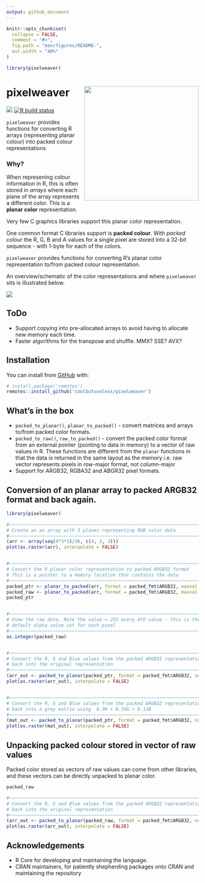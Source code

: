 ```yaml
---
output: github_document
---
```


<!-- README.md is generated from README.Rmd. Please edit that file -->

```r
knitr::opts_chunk$set(
  collapse = FALSE,
  comment = "#>",
  fig.path = "man/figures/README-",
  out.width = "40%"
)

library(pixelweaver)
```

# pixelweaver  <img src="man/figures/logo-hex.png" align="right" width="300" />

<!-- badges: start -->
![](https://img.shields.io/badge/cool-useless-green.svg)
[![R build status](https://github.com/coolbutuseless/pixelweaver/workflows/R-CMD-check/badge.svg)](https://github.com/coolbutuseless/pixelweaver/actions)
<!-- badges: end -->

`pixelweaver` provides functions for converting R arrays (representing planar colour) into
packed colour representations


### Why?

When represening colour information in R, this is often stored in *arrays* where
each plane of the array represents a different color. This is a **planar color** representation.

Very few C graphics libraries support this planar color representation. 

One common format C libraries support is **packed colour**.  With *packed colour*
the R, G, B and A values for a single pixel are stored into a 32-bit sequence - with 1-byte for each of the colors.

`pixelweaver` provides functions for converting R's planar color representation to/from
 packed colour representation.

An overview/schematic of the color representations and where `pixelweaver` sits is 
illustrated below.


![](man/figures/array-representation.png)

## ToDo

* Support copying into pre-allocated arrays to avoid having to allocate new
  memory each time.
* Faster algorithms for the transpose and shuffle.  MMX? SSE? AVX?


## Installation

You can install from [GitHub](https://github.com/coolbutuseless/pixelweaver) with:

``` r
# install.package('remotes')
remotes::install_github('coolbutuseless/pixelweaver')
```

## What's in the box

* `packed_to_planar()`, `planar_to_packed()` - convert matrices and arrays to/from
  packed color formats.  
* `packed_to_raw()`, `raw_to_packed()` - convert the packed color format from 
  an external pointer (pointing to data in memory) to a vector of raw values in R.  These 
  functions are different from the `planar` functions in that the data is
  returned in the same layout as the memory i.e. raw vector represents pixels
  in row-major format, not column-major
* Support for ARGB32, RGBA32 and ABGR32 pixel formats. 

## Conversion of an planar array to packed ARGB32 format and back again.

```r
library(pixelweaver)

#~~~~~~~~~~~~~~~~~~~~~~~~~~~~~~~~~~~~~~~~~~~~~~~~~~~~~~~~~~~~~~~~~~~~~~~~~~~~~
# Create an an array with 3 planes representing RGB color data
#~~~~~~~~~~~~~~~~~~~~~~~~~~~~~~~~~~~~~~~~~~~~~~~~~~~~~~~~~~~~~~~~~~~~~~~~~~~~~
(arr <- array(seq(4*3*3)/36, c(4, 3, 3)))
plot(as.raster(arr), interpolate = FALSE)


#~~~~~~~~~~~~~~~~~~~~~~~~~~~~~~~~~~~~~~~~~~~~~~~~~~~~~~~~~~~~~~~~~~~~~~~~~~~~~
# Convert the R planar color representation to packed ARGB32 format 
# This is a pointer to a memory location that contains the data
#~~~~~~~~~~~~~~~~~~~~~~~~~~~~~~~~~~~~~~~~~~~~~~~~~~~~~~~~~~~~~~~~~~~~~~~~~~~~~
packed_ptr <- planar_to_packed(arr, format = packed_fmt$ARGB32, maxval = 1, as_ptr = TRUE )
packed_raw <- planar_to_packed(arr, format = packed_fmt$ARGB32, maxval = 1, as_ptr = FALSE)
packed_ptr


#~~~~~~~~~~~~~~~~~~~~~~~~~~~~~~~~~~~~~~~~~~~~~~~~~~~~~~~~~~~~~~~~~~~~~~~~~~~~~
# View the raw data. Note the value = 255 every 4th value - this is the 
# default alpha value set for each pixel
#~~~~~~~~~~~~~~~~~~~~~~~~~~~~~~~~~~~~~~~~~~~~~~~~~~~~~~~~~~~~~~~~~~~~~~~~~~~~~
as.integer(packed_raw)


#~~~~~~~~~~~~~~~~~~~~~~~~~~~~~~~~~~~~~~~~~~~~~~~~~~~~~~~~~~~~~~~~~~~~~~~~~~~~~
# Convert the R, G and Blue values from the packed ARGB32 representation 
# back into the original representation
#~~~~~~~~~~~~~~~~~~~~~~~~~~~~~~~~~~~~~~~~~~~~~~~~~~~~~~~~~~~~~~~~~~~~~~~~~~~~~
(arr_out <- packed_to_planar(packed_ptr, format = packed_fmt$ARGB32, nchannel = 3))
plot(as.raster(arr_out), interpolate = FALSE)


#~~~~~~~~~~~~~~~~~~~~~~~~~~~~~~~~~~~~~~~~~~~~~~~~~~~~~~~~~~~~~~~~~~~~~~~~~~~~~
# Convert the R, G and Blue values from the packed ARGB32 representation 
# back into a grey matrix using  0.3R + 0.59G + 0.11B
#~~~~~~~~~~~~~~~~~~~~~~~~~~~~~~~~~~~~~~~~~~~~~~~~~~~~~~~~~~~~~~~~~~~~~~~~~~~~~
(mat_out <- packed_to_planar(packed_ptr, format = packed_fmt$ARGB32, nchannel = 1))
plot(as.raster(mat_out), interpolate = FALSE)
```


## Unpacking packed colour stored in vector of raw values

Packed color stored as vectors of raw values can come from other libraries, and 
these vectors can be directly unpacked to planar color.


```r
packed_raw

#~~~~~~~~~~~~~~~~~~~~~~~~~~~~~~~~~~~~~~~~~~~~~~~~~~~~~~~~~~~~~~~~~~~~~~~~~~~~~
# Convert the R, G and Blue values from the packed ARGB32 representation 
# back into the original representation
#~~~~~~~~~~~~~~~~~~~~~~~~~~~~~~~~~~~~~~~~~~~~~~~~~~~~~~~~~~~~~~~~~~~~~~~~~~~~~
(arr_out <- packed_to_planar(packed_raw, format = packed_fmt$ARGB32, nchannel = 3, width=3, height=4))
plot(as.raster(arr_out), interpolate = FALSE)
```




## Acknowledgements

* R Core for developing and maintaining the language.
* CRAN maintainers, for patiently shepherding packages onto CRAN and maintaining
  the repository
